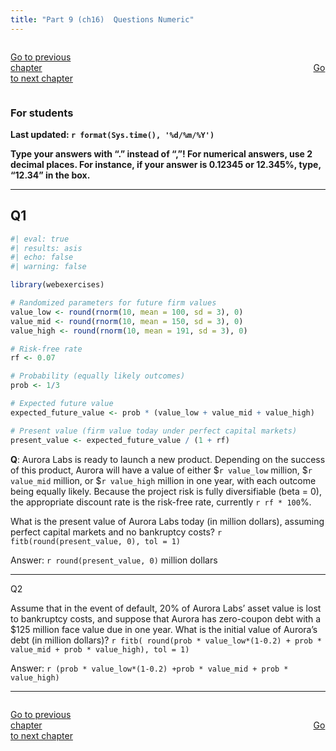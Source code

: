 ```yaml
---
title: "Part 9 (ch16)  Questions Numeric"
---
```


::: {style="display: flex; justify-content: space-between; width: 100%;"}
[Go to previous chapter](p8num.qmd){.btn .btn-primary role="button" data-toggle="tool" style="margin-right: 430px;"}
[Go to next chapter](p10num.qmd){.btn .btn-primary role="button" data-toggle="tool"}
:::


::: {.callout-note}
### For students

**Last updated: `r format(Sys.time(), '%d/%m/%Y')`  **

**Type your answers with "." instead of ","! For numerical answers, use 2 decimal places. For instance, if your answer is 0.12345 or 12.345%, type, "12.34" in the box.**

:::
___


## Q1

```r
#| eval: true
#| results: asis
#| echo: false
#| warning: false

library(webexercises)

# Randomized parameters for future firm values
value_low <- round(rnorm(10, mean = 100, sd = 3), 0)
value_mid <- round(rnorm(10, mean = 150, sd = 3), 0)
value_high <- round(rnorm(10, mean = 191, sd = 3), 0)

# Risk-free rate
rf <- 0.07

# Probability (equally likely outcomes)
prob <- 1/3

# Expected future value
expected_future_value <- prob * (value_low + value_mid + value_high)

# Present value (firm value today under perfect capital markets)
present_value <- expected_future_value / (1 + rf)


```

**Q**: Aurora Labs is ready to launch a new product. Depending on the success of this product, Aurora will have a value of either \$`r value_low` million, \$`r value_mid` million, or $`r value_high` million in one year, with each outcome being equally likely. Because the project risk is fully diversifiable (beta = 0), the appropriate discount rate is the risk-free rate, currently `r rf * 100`%.


What is the present value of Aurora Labs today (in million dollars), assuming perfect capital markets and no bankruptcy costs? `r fitb(round(present_value, 0), tol = 1)`

Answer: `r round(present_value, 0)` million dollars


___

Q2

Assume that in the event of default, 20% of Aurora Labs’ asset value is lost to bankruptcy costs, and suppose that Aurora has zero-coupon debt with a $125 million face value due in one year. What is the initial value of Aurora’s debt (in million dollars)? `r fitb( round(prob * value_low*(1-0.2) + prob * value_mid + prob * value_high), tol = 1)`

Answer: `r (prob * value_low*(1-0.2) +prob * value_mid + prob * value_high)`


___
::: {style="display: flex; justify-content: space-between; width: 100%;"}
[Go to previous chapter](p8num.qmd){.btn .btn-primary role="button" data-toggle="tool" style="margin-right: 430px;"}
[Go to next chapter](p10num.qmd){.btn .btn-primary role="button" data-toggle="tool"}
:::